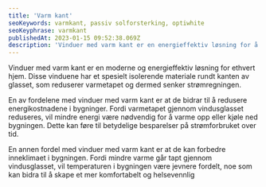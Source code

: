 ```yaml
---
title: 'Varm kant'
seoKeywords: varmkant, passiv solforsterking, optiwhite
seoKeyphrase: varmkant
publishedAt: 2023-01-15 09:52:38.069Z
description: 'Vinduer med varm kant er en energieffektiv løsning for å redusere varmetapet fra vinduene, og hjelper deg å senke strømforbruket.'
---
```


Vinduer med varm kant er en moderne og energieffektiv løsning for ethvert hjem. Disse vinduene har et spesielt isolerende materiale rundt kanten av glasset, som reduserer varmetapet og dermed senker strømregningen.

En av fordelene med vinduer med varm kant er at de bidrar til å redusere energikostnadene i bygninger. Fordi varmetapet gjennom vindusglasset reduseres, vil mindre energi være nødvendig for å varme opp eller kjøle ned bygningen. Dette kan føre til betydelige besparelser på strømforbruket over tid.

En annen fordel med vinduer med varm kant er at de kan forbedre inneklimaet i bygningen. Fordi mindre varme går tapt gjennom vindusglasset, vil temperaturen i bygningen være jevnere fordelt, noe som kan bidra til å skape et mer komfortabelt og helsevennlig
